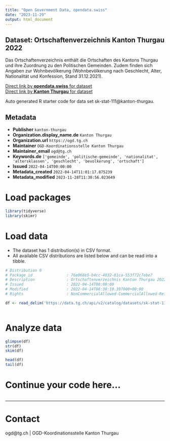 ```yaml
---
title: "Open Government Data, opendata.swiss"
date: "2023-11-29"
output: html_document
---
```


## Dataset: Ortschaftenverzeichnis Kanton Thurgau 2022

Das Ortschaftenverzeichnis enthält die Ortschaften des Kantons Thurgau und ihre Zuordnung zu den Politischen Gemeinden. Zudem finden sich Angaben zur Wohnbevölkerung (Wohnbevölkerung nach Geschlecht, Alter, Nationalität und Konfession, Stand 31.12.2021). 

[Direct link by **opendata.swiss** for dataset](https://opendata.swiss/de/dataset/ortschaftenverzeichnis-kanton-thurgau-2022)<br>
[Direct link by **Kanton Thurgau** for dataset](https://data.tg.ch/explore/dataset/sk-stat-111/)

Auto generated R starter code for data set sk-stat-111@kanton-thurgau.

## Metadata

- **Publisher** `kanton-thurgau`
- **Organization.display_name.de** `Kanton Thurgau`
- **Organization.url** `https://ogd.tg.ch`
- **Maintainer** `OGD-Koordinationsstelle Kanton Thurgau`
- **Maintainer_email** `ogd@tg.ch`
- **Keywords.de** `['gemeinde', 'politische-gemeinde', 'nationalitat', 'altersklassen', 'geschlecht', 'bevolkerung', 'ortschaft']`
- **Issued** `2022-04-14T00:00:00`
- **Metadata_created** `2022-04-14T11:01:17.875239`
- **Metadata_modified** `2023-11-28T11:30:56.023649`


# Load packages

```r

library(tidyverse)
library(skimr)

```

# Load data

-   The dataset has 1 distribution(s) in CSV format.
-   All available CSV distributions are listed below and can be read into a tibble.

```r

# Distribution 0
# Package_id               : 76e068e5-b4cc-4032-81ca-553f72c7ebe7
# Description              : Ortschaftenverzeichnis Kanton Thurgau 2022 (csv)
# Issued                   : 2022-04-14T00:00:00
# Modified                 : 2022-04-14T08:38:10.397000+00:00
# Rights                   : NonCommercialAllowed-CommercialAllowed-ReferenceRequired

df <- read_delim('https://data.tg.ch/api/v2/catalog/datasets/sk-stat-111/exports/csv')



```

# Analyze data

```r

glimpse(df)
str(df)
skim(df)

head(df)
tail(df)

```

# Continue your code here...

```r

```

------------------------------------------------------------------------

# Contact

ogd@tg.ch | OGD-Koordinationsstelle Kanton Thurgau
